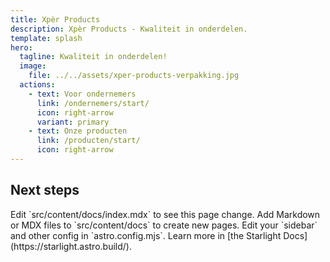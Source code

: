 ```yaml
---
title: Xpèr Products
description: Xpèr Products - Kwaliteit in onderdelen.
template: splash
hero:
  tagline: Kwaliteit in onderdelen!
  image:
    file: ../../assets/xper-products-verpakking.jpg
  actions:
    - text: Voor ondernemers
      link: /ondernemers/start/
      icon: right-arrow
      variant: primary
    - text: Onze producten
      link: /producten/start/
      icon: right-arrow
---
```



## Next steps

<CardGrid stagger>
	<Card title="Update content" icon="pencil">
		Edit `src/content/docs/index.mdx` to see this page change.
	</Card>
	<Card title="Add new content" icon="add-document">
		Add Markdown or MDX files to `src/content/docs` to create new pages.
	</Card>
	<Card title="Configure your site" icon="setting">
		Edit your `sidebar` and other config in `astro.config.mjs`.
	</Card>
	<Card title="Read the docs" icon="open-book">
		Learn more in [the Starlight Docs](https://starlight.astro.build/).
	</Card>
</CardGrid>
